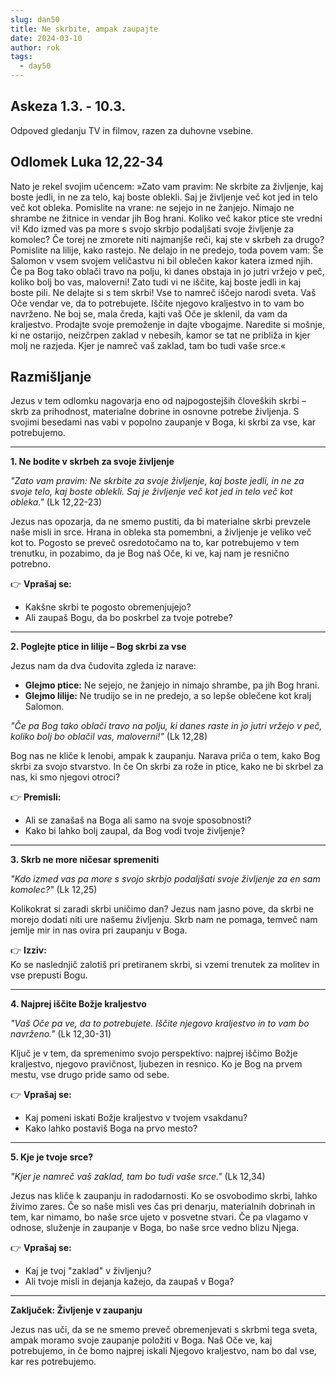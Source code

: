 ```yaml
---
slug: dan50
title: Ne skrbite, ampak zaupajte
date: 2024-03-10
author: rok
tags:
  - day50
---
```


## Askeza 1.3. - 10.3.

Odpoved gledanju TV in filmov, razen za duhovne vsebine.

## Odlomek Luka 12,22-34

Nato je rekel svojim učencem: »Zato vam pravim: Ne skrbite za življenje, kaj boste jedli, in ne za telo, kaj boste oblekli. Saj je življenje več kot jed in telo več kot obleka. Pomislite na vrane: ne sejejo in ne žanjejo. Nimajo ne shrambe ne žitnice in vendar jih Bog hrani. Koliko več kakor ptice ste vredni vi! Kdo izmed vas pa more s svojo skrbjo podaljšati svoje življenje za komolec? Če torej ne zmorete niti najmanjše reči, kaj ste v skrbeh za drugo? Pomislite na lilije, kako rastejo. Ne delajo in ne predejo, toda povem vam: Še Salomon v vsem svojem veličastvu ni bil oblečen kakor katera izmed njih. Če pa Bog tako oblači travo na polju, ki danes obstaja in jo jutri vržejo v peč, koliko bolj bo vas, maloverni! Zato tudi vi ne iščite, kaj boste jedli in kaj boste pili. Ne delajte si s tem skrbi! Vse to namreč iščejo narodi sveta. Vaš Oče vendar ve, da to potrebujete. Iščite njegovo kraljestvo in to vam bo navrženo. Ne boj se, mala čreda, kajti vaš Oče je sklenil, da vam da kraljestvo. Prodajte svoje premoženje in dajte vbogajme. Naredite si mošnje, ki ne ostarijo, neizčrpen zaklad v nebesih, kamor se tat ne približa in kjer molj ne razjeda. Kjer je namreč vaš zaklad, tam bo tudi vaše srce.«

## Razmišljanje

Jezus v tem odlomku nagovarja eno od najpogostejših človeških skrbi – skrb za prihodnost, materialne dobrine in osnovne potrebe življenja. S svojimi besedami nas vabi v popolno zaupanje v Boga, ki skrbi za vse, kar potrebujemo.

---

**1. Ne bodite v skrbeh za svoje življenje**

_"Zato vam pravim: Ne skrbite za svoje življenje, kaj boste jedli, in ne za svoje telo, kaj boste oblekli. Saj je življenje več kot jed in telo več kot obleka."_ (Lk 12,22-23)

Jezus nas opozarja, da ne smemo pustiti, da bi materialne skrbi prevzele naše misli in srce. Hrana in obleka sta pomembni, a življenje je veliko več kot to. Pogosto se preveč osredotočamo na to, kar potrebujemo v tem trenutku, in pozabimo, da je Bog naš Oče, ki ve, kaj nam je resnično potrebno.

👉 **Vprašaj se:**

- Kakšne skrbi te pogosto obremenjujejo?
- Ali zaupaš Bogu, da bo poskrbel za tvoje potrebe?

---

**2. Poglejte ptice in lilije – Bog skrbi za vse**

Jezus nam da dva čudovita zgleda iz narave:

- **Glejmo ptice:** Ne sejejo, ne žanjejo in nimajo shrambe, pa jih Bog hrani.
- **Glejmo lilije:** Ne trudijo se in ne predejo, a so lepše oblečene kot kralj Salomon.

_"Če pa Bog tako oblači travo na polju, ki danes raste in jo jutri vržejo v peč, koliko bolj bo oblačil vas, maloverni!"_ (Lk 12,28)

Bog nas ne kliče k lenobi, ampak k zaupanju. Narava priča o tem, kako Bog skrbi za svojo stvarstvo. In če On skrbi za rože in ptice, kako ne bi skrbel za nas, ki smo njegovi otroci?

👉 **Premisli:**

- Ali se zanašaš na Boga ali samo na svoje sposobnosti?
- Kako bi lahko bolj zaupal, da Bog vodi tvoje življenje?

---

**3. Skrb ne more ničesar spremeniti**

_"Kdo izmed vas pa more s svojo skrbjo podaljšati svoje življenje za en sam komolec?"_ (Lk 12,25)

Kolikokrat si zaradi skrbi uničimo dan? Jezus nam jasno pove, da skrbi ne morejo dodati niti ure našemu življenju. Skrb nam ne pomaga, temveč nam jemlje mir in nas ovira pri zaupanju v Boga.

👉 **Izziv:**  
Ko se naslednjič zalotiš pri pretiranem skrbi, si vzemi trenutek za molitev in vse prepusti Bogu.

---

**4. Najprej iščite Božje kraljestvo**

_"Vaš Oče pa ve, da to potrebujete. Iščite njegovo kraljestvo in to vam bo navrženo."_ (Lk 12,30-31)

Ključ je v tem, da spremenimo svojo perspektivo: najprej iščimo Božje kraljestvo, njegovo pravičnost, ljubezen in resnico. Ko je Bog na prvem mestu, vse drugo pride samo od sebe.

👉 **Vprašaj se:**

- Kaj pomeni iskati Božje kraljestvo v tvojem vsakdanu?
- Kako lahko postaviš Boga na prvo mesto?

---

**5. Kje je tvoje srce?**

_"Kjer je namreč vaš zaklad, tam bo tudi vaše srce."_ (Lk 12,34)

Jezus nas kliče k zaupanju in radodarnosti. Ko se osvobodimo skrbi, lahko živimo zares. Če so naše misli ves čas pri denarju, materialnih dobrinah in tem, kar nimamo, bo naše srce ujeto v posvetne stvari. Če pa vlagamo v odnose, služenje in zaupanje v Boga, bo naše srce vedno blizu Njega.

👉 **Vprašaj se:**

- Kaj je tvoj "zaklad" v življenju?
- Ali tvoje misli in dejanja kažejo, da zaupaš v Boga?

---

**Zaključek: Življenje v zaupanju**

Jezus nas uči, da se ne smemo preveč obremenjevati s skrbmi tega sveta, ampak moramo svoje zaupanje položiti v Boga. Naš Oče ve, kaj potrebujemo, in če bomo najprej iskali Njegovo kraljestvo, nam bo dal vse, kar res potrebujemo.
